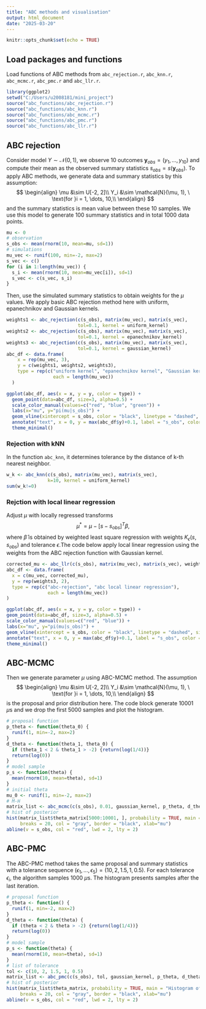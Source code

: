 ```yaml
---
title: "ABC methods and visualisation"
output: html_document
date: "2025-03-20"
---
```


```r
knitr::opts_chunk$set(echo = TRUE)
```

## Load packages and functions

Load functions of ABC methods from `abc_rejection.r`, `abc_knn.r`, `abc_mcmc.r`, `abc_pmc.r` and `abc_llr.r`.

```r
library(ggplot2)
setwd("C:/Users/u2008181/mini_project")
source("abc_functions/abc_rejection.r")
source("abc_functions/abc_knn.r")
source("abc_functions/abc_mcmc.r")
source("abc_functions/abc_pmc.r")
source("abc_functions/abc_llr.r")
```

## ABC rejection

Consider model $Y \sim \mathcal{N}(0, 1)$, we observe 10 outcomes $\mathbf{y}_{obs} = (y_1, \dots, y_{10})$ and compute their mean as the observed summary statistics $s_{obs} = s(\mathbf{y}_{obs})$. To apply ABC methods, we generate data and summary statistics by this assumption:
$$
\begin{align}
\mu &\sim U[-2, 2]\\
Y_i &\sim \mathcal{N}(\mu, 1), \ \text{for }i = 1, \dots, 10,\\
\end{align}
$$
and the summary statistics is mean value between these 10 samples. We use this model to generate 100 summary statistics and in total 1000 data points.

```r
mu <- 0
# observation
s_obs <- mean(rnorm(10, mean=mu, sd=1))
# simulations
mu_vec <- runif(100, min=-2, max=2)
s_vec <- c()
for (i in 1:length(mu_vec)) {
  s_i <- mean(rnorm(10, mean=mu_vec[i]), sd=1)
  s_vec <- c(s_vec, s_i)
}
```

Then, use the simulated summary statistics to obtain weights for the $\mu$ values. We apply basic ABC rejection method here with uniform, epanechnikov and Gaussian kernels.

```r
weights1 <- abc_rejection(c(s_obs), matrix(mu_vec), matrix(s_vec),
                          tol=0.1, kernel = uniform_kernel)
weights2 <- abc_rejection(c(s_obs), matrix(mu_vec), matrix(s_vec),
                          tol=0.1, kernel = epanechnikov_kernel)
weights3 <- abc_rejection(c(s_obs), matrix(mu_vec), matrix(s_vec),
                          tol=0.1, kernel = gaussian_kernel)
abc_df <- data.frame(
    x = rep(mu_vec, 3),
    y = c(weights1, weights2, weights3),
    type = rep(c("uniform kernel", "epanechnikov kernel", "Gaussian kernel"),
                 each = length(mu_vec))
  )

ggplot(abc_df, aes(x = x, y = y, color = type)) +
  geom_point(data=abc_df, size=3, alpha=0.5) +
  scale_color_manual(values=c("red", "blue", "green")) +
  labs(x="mu", y="pi(mu|s_obs)") +
  geom_vline(xintercept = s_obs, color = "black", linetype = "dashed", size = 1) +
  annotate("text", x = 0, y = max(abc_df$y)+0.1, label = "s_obs", color = "black", hjust = 0) +
  theme_minimal()
```

### Rejection with kNN

In the function `abc_knn`, it determines tolerance by the distance of k-th nearest neighbor.

```r
w_k <- abc_knn(c(s_obs), matrix(mu_vec), matrix(s_vec),
               k=10, kernel = uniform_kernel)
sum(w_k!=0)
```

### Rejction with local linear regression

Adjust $\mu$ with locally regressed transforms
$$
\mu^* = \mu - [s - s_{obs}]^T \beta,
$$
where $\hat{\beta}$ is obtained by weighted least square regression with weights $K_{\epsilon}(s, s_{obs})$ and tolerance $\epsilon$.The code below apply local linear regression using the weights from the ABC rejection function with Gaussian kernel.

```r
corrected_mu <- abc_llr(c(s_obs), matrix(mu_vec), matrix(s_vec), weights3)
abc_df <- data.frame(
  x = c(mu_vec, corrected_mu),
  y = rep(weights3, 2),
  type = rep(c("abc-rejection", "abc local linear regression"),
               each = length(mu_vec))
)

ggplot(abc_df, aes(x = x, y = y, color = type)) +
geom_point(data=abc_df, size=3, alpha=0.5) +
scale_color_manual(values=c("red", "blue")) +
labs(x="mu", y="pi(mu|s_obs)") +
geom_vline(xintercept = s_obs, color = "black", linetype = "dashed", size = 1) +
annotate("text", x = 0, y = max(abc_df$y)+0.1, label = "s_obs", color = "black", hjust = 0) +
theme_minimal()
```

## ABC-MCMC

Then we generate parameter $\mu$ using ABC-MCMC method. The assumption
$$
\begin{align}
\mu &\sim U[-2, 2]\\
Y_i &\sim \mathcal{N}(\mu, 1), \ \text{for }i = 1, \dots, 10,\\
\end{align}
$$
is the proposal and prior distribution here. The code block generate 10001 $\mu$s and we drop the first 5000 samples and plot the histogram.

```r
# proposal function
p_theta <- function(theta_0) {
  runif(1, min=-2, max=2)
}
d_theta <- function(theta_1, theta_0) {
  if (theta_1 < 2 & theta_1 > -2) {return(log(1/4))}
  return(log(0))
}
# model sample
p_s <- function(theta) {
  mean(rnorm(10, mean=theta), sd=1)
}
# initial theta
mu_0 <- runif(1, min=-2, max=2)
# M-H
matrix_list <- abc_mcmc(c(s_obs), 0.01, gaussian_kernel, p_theta, d_theta, p_s, d_theta, mu_0, 10000)
# hist of posterior
hist(matrix_list$theta_matrix[5000:10001, ], probability = TRUE, main = "Histogram of mu|s_obs",
     breaks = 20, col = "gray", border = "black", xlab="mu")
abline(v = s_obs, col = "red", lwd = 2, lty = 2)
```

## ABC-PMC

The ABC-PMC method takes the same proposal and summary statistics with a tolerance sequence $(\epsilon_1, \dots, \epsilon_5) = (10, 2, 1.5, 1, 0.5)$. For each tolerance $\epsilon_i$, the algorithm samples 1000 $\mu$s. The histogram presents samples after the last iteration.

```r
# proposal function
p_theta <- function() {
  runif(1, min=-2, max=2)
}
d_theta <- function(theta) {
  if (theta < 2 & theta > -2) {return(log(1/4))}
  return(log(0))
}
# model sample
p_s <- function(theta) {
  mean(rnorm(10, mean=theta), sd=1)
}
# list of tolerance
tol <- c(10, 2, 1.5, 1, 0.5)
matrix_list <- abc_pmc(c(s_obs), tol, gaussian_kernel, p_theta, d_theta, p_s, 1000)
# hist of posterior
hist(matrix_list$theta_matrix, probability = TRUE, main = "Histogram of mu|s_obs",
     breaks = 20, col = "gray", border = "black", xlab="mu")
abline(v = s_obs, col = "red", lwd = 2, lty = 2)
```


